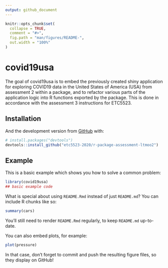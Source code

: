 ```yaml
---
output: github_document
---
```


<!-- README.md is generated from README.Rmd. Please edit that file -->

```r
knitr::opts_chunk$set(
  collapse = TRUE,
  comment = "#>",
  fig.path = "man/figures/README-",
  out.width = "100%"
)
```

# covid19usa

<!-- badges: start -->
<!-- badges: end -->

The goal of covid19usa is to embed the previously created shiny application for exploring COVID19 data in the United States of America (USA) from assessment 2 within a package, and to refactor various parts of the application logic into R functions exported by the package. This is done in accordance with the assessment 3 instructions for ETC5523.

## Installation

<!-- You can install the released version of covid19usa from [CRAN](https://CRAN.R-project.org) with: -->

<!-- ``` r -->
<!-- install.packages("covid19usa") -->
<!-- ``` -->

And the development version from [GitHub](https://github.com/) with:

``` r
# install.packages("devtools")
devtools::install_github("etc5523-2020/r-package-assessment-ltmoo2")
```
## Example

This is a basic example which shows you how to solve a common problem:

```r
library(covid19usa)
## basic example code
```

What is special about using `README.Rmd` instead of just `README.md`? You can include R chunks like so:

```r
summary(cars)
```

You'll still need to render `README.Rmd` regularly, to keep `README.md` up-to-date.

You can also embed plots, for example:

```r
plot(pressure)
```

In that case, don't forget to commit and push the resulting figure files, so they display on GitHub!
